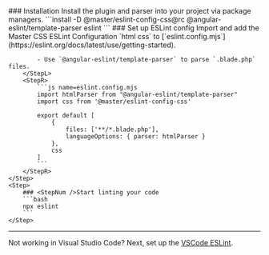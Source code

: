 <StepSection className="mt:12x">
    <Step $row>
        <StepL>
            ### <StepNum />Installation
            Install the plugin and parser into your project via package managers.
        </StepL>
        <StepR>
            ```install
            -D @master/eslint-config-css@rc @angular-eslint/template-parser eslint
            ```
        </StepR>
    </Step>
    <Step $row>
        <StepL>
            ### <StepNum />Set up ESLint config
            Import and add the Master CSS ESLint Configuration `html css` to [`eslint.config.mjs`](https://eslint.org/docs/latest/use/getting-started).

            - Use `@angular-eslint/template-parser` to parse `.blade.php` files.
        </StepL>
        <StepR>
            ```js name=eslint.config.mjs
            import htmlParser from "@angular-eslint/template-parser"
            import css from '@master/eslint-config-css'

            export default [
                {
                    files: ['**/*.blade.php'],
                    languageOptions: { parser: htmlParser }
                },
                css
            ]
            ```
        </StepR>
    </Step>
    <Step>
        ### <StepNum />Start linting your code
        ```bash
        npx eslint
        ```
    </Step>
</StepSection>

---

Not working in Visual Studio Code? Next, set up the [VSCode ESLint](/guide/code-linting/vscode).